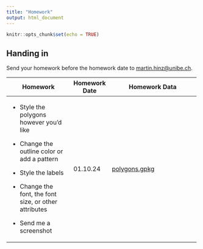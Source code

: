 ```yaml
---
title: "Homework"
output: html_document
---
```


```r
knitr::opts_chunk$set(echo = TRUE)
```

## Handing in

Send your homework before the homework date to [martin.hinz\@unibe.ch](mailto:martin.hinz@unibe.ch).

+---------------------------------------------------------+---------------+-----------------------------------------------------------------------------------+
| Homework                                                | Homework Date | Homework Data                                                                     |
+=========================================================+===============+===================================================================================+
| -   Style the polygons however you’d like               | 01.10.24      | [polygons.gpkg](https://berncodalab.github.io/gia/lectures/01/data/polygons.gpkg) |
|                                                         |               |                                                                                   |
| -   Change the outline color or add a pattern           |               |                                                                                   |
|                                                         |               |                                                                                   |
| -   Style the labels                                    |               |                                                                                   |
|                                                         |               |                                                                                   |
| -   Change the font, the font size, or other attributes |               |                                                                                   |
|                                                         |               |                                                                                   |
| -   Send me a screenshot                                |               |                                                                                   |
+---------------------------------------------------------+---------------+-----------------------------------------------------------------------------------+
